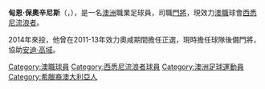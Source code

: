 '''甸恩·保奧辛尼斯'''（{{lang-en|Dean Bouzanis}}，{{bd|1990年|10月2日}}），是一名[[澳洲|澳洲]]職業足球員，司職[[門將|門將]]，現效力[[澳職|澳職]]球會[[西悉尼流浪者|西悉尼流浪者]]。

2014年來投，他曾在2011-13年效力奧咸期間擔任正選，現時擔任球隊後備門將，協助[[安迪·高域|安迪·高域]]。

{{DEFAULTSORT: Bouzanis, Dean}}
[[Category:澳職球員|Category:澳職球員]]
[[Category:西悉尼流浪者球員|Category:西悉尼流浪者球員]]
[[Category:澳洲足球運動員|Category:澳洲足球運動員]]
[[Category:希臘裔澳大利亞人|Category:希臘裔澳大利亞人]]


{{fbr-stub}}